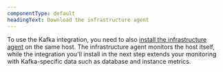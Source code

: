 ```yaml
---
componentType: default
headingText: Download the infrastructure agent
---
```


To use the Kafka integration, you need to also [install the infrastructure agent](/docs/infrastructure/install-infrastructure-agent/get-started/install-infrastructure-agent-new-relic/) on the same host. The infrastructure agent monitors the host itself, while the integration you'll install in the next step extends your monitoring with Kafka-specific data such as database and instance metrics.